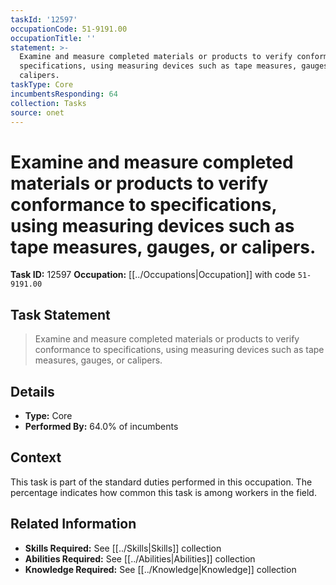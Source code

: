 ```yaml
---
taskId: '12597'
occupationCode: 51-9191.00
occupationTitle: ''
statement: >-
  Examine and measure completed materials or products to verify conformance to
  specifications, using measuring devices such as tape measures, gauges, or
  calipers.
taskType: Core
incumbentsResponding: 64
collection: Tasks
source: onet
---
```

# Examine and measure completed materials or products to verify conformance to specifications, using measuring devices such as tape measures, gauges, or calipers.

**Task ID:** 12597
**Occupation:** [[../Occupations|Occupation]] with code `51-9191.00`

## Task Statement

> Examine and measure completed materials or products to verify conformance to specifications, using measuring devices such as tape measures, gauges, or calipers.

## Details

- **Type:** Core
- **Performed By:** 64.0% of incumbents

## Context

This task is part of the standard duties performed in this occupation. The percentage indicates how common this task is among workers in the field.

## Related Information

- **Skills Required:** See [[../Skills|Skills]] collection
- **Abilities Required:** See [[../Abilities|Abilities]] collection
- **Knowledge Required:** See [[../Knowledge|Knowledge]] collection
